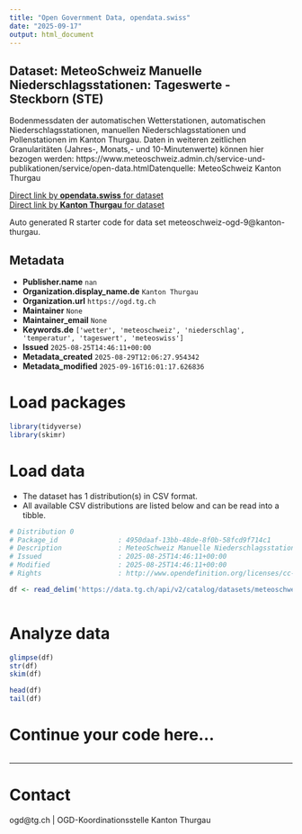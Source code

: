 ```yaml
---
title: "Open Government Data, opendata.swiss"
date: "2025-09-17"
output: html_document
---
```


## Dataset: MeteoSchweiz Manuelle Niederschlagsstationen: Tageswerte - Steckborn (STE)

Bodenmessdaten der automatischen Wetterstationen, automatischen Niederschlagsstationen, manuellen Niederschlagsstationen und Pollenstationen im Kanton Thurgau. Daten in weiteren zeitlichen Granularitäten (Jahres-, Monats,- und 10-Minutenwerte) können hier bezogen werden: https://www.meteoschweiz.admin.ch/service-und-publikationen/service/open-data.htmlDatenquelle: MeteoSchweiz Kanton Thurgau

[Direct link by **opendata.swiss** for dataset](https://opendata.swiss/de/dataset/meteoschweiz-manuelle-niederschlagsstationen-tageswerte-steckborn-ste)<br>
[Direct link by **Kanton Thurgau** for dataset](https://data.tg.ch/explore/dataset/meteoschweiz-ogd-9/)

Auto generated R starter code for data set meteoschweiz-ogd-9@kanton-thurgau.

## Metadata

- **Publisher.name** `nan`
- **Organization.display_name.de** `Kanton Thurgau`
- **Organization.url** `https://ogd.tg.ch`
- **Maintainer** `None`
- **Maintainer_email** `None`
- **Keywords.de** `['wetter', 'meteoschweiz', 'niederschlag', 'temperatur', 'tageswert', 'meteoswiss']`
- **Issued** `2025-08-25T14:46:11+00:00`
- **Metadata_created** `2025-08-29T12:06:27.954342`
- **Metadata_modified** `2025-09-16T16:01:17.626836`


# Load packages

```r

library(tidyverse)
library(skimr)

```

# Load data

-   The dataset has 1 distribution(s) in CSV format.
-   All available CSV distributions are listed below and can be read into a tibble.

```r

# Distribution 0
# Package_id               : 4950daaf-13bb-48de-8f0b-58fcd9f714c1
# Description              : MeteoSchweiz Manuelle Niederschlagsstationen: Tageswerte - Steckborn (STE) (csv)
# Issued                   : 2025-08-25T14:46:11+00:00
# Modified                 : 2025-08-25T14:46:11+00:00
# Rights                   : http://www.opendefinition.org/licenses/cc-by/

df <- read_delim('https://data.tg.ch/api/v2/catalog/datasets/meteoschweiz-ogd-9/exports/csv?use_labels=true')



```

# Analyze data

```r

glimpse(df)
str(df)
skim(df)

head(df)
tail(df)

```

# Continue your code here...

```r

```

------------------------------------------------------------------------

# Contact

ogd@tg.ch | OGD-Koordinationsstelle Kanton Thurgau
